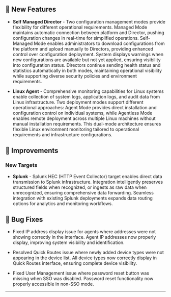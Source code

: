 ## :rocket: New Features

- **Self Managed Director** - Two configuration management modes provide flexibility for different operational requirements. Managed Mode maintains automatic connection between platform and Director, pushing configuration changes in real-time for simplified operations. Self-Managed Mode enables administrators to download configurations from the platform and upload manually to Directors, providing enhanced control over configuration deployment. System displays warnings when new configurations are available but not yet applied, ensuring visibility into configuration status. Directors continue sending health status and statistics automatically in both modes, maintaining operational visibility while supporting diverse security policies and environment requirements.

- **Linux Agent** - Comprehensive monitoring capabilities for Linux systems enable collection of system logs, application logs, and audit data from Linux infrastructure. Two deployment modes support different operational approaches: Agent Mode provides direct installation and configuration control on individual systems, while Agentless Mode enables remote deployment across multiple Linux machines without manual installation requirements. This dual-mode architecture ensures flexible Linux environment monitoring tailored to operational requirements and infrastructure configurations.

## :wrench: Improvements

### New Targets

- **Splunk** - Splunk HEC (HTTP Event Collector) target enables direct data transmission to Splunk infrastructure. Integration intelligently preserves structured fields when recognized, or ingests as raw data when unrecognized, ensuring comprehensive data forwarding. Seamless integration with existing Splunk deployments expands data routing options for analytics and monitoring workflows.

## :bug: Bug Fixes

- Fixed IP address display issue for agents where addresses were not showing correctly in the interface. Agent IP addresses now properly display, improving system visibility and identification.

- Resolved Quick Routes issue where newly added device types were not appearing in the device list. All device types now correctly display in Quick Routes interface, ensuring complete device visibility.

- Fixed User Management issue where password reset button was missing when SSO was disabled. Password reset functionality now properly accessible in non-SSO mode.

---
